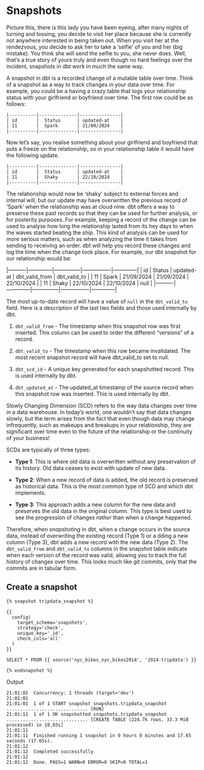 # Snapshots

Picture this, there is this lady you have been eyeing, after many nights of turning and tossing, you decide to visit her place because she is currently not anywhere interested in being taken out. When you visit her at the rendezvous, you decide to ask her to take a 'selfie' of you and her (big mistake). You think she will send the selfie to you, she never does. Well, that's a true story of yours truly and even though no hard feelings over the incident, snapshots in dbt work in much the same way. 

A snapshot in dbt is a recorded change of a mutable table over time. Think of a snapshot as a way to track changes in your data over time. For example, you could be a having a crazy table that logs your relationship status with your girlfriend or boyfriend over time. The first row could be as follows:

```
|----------|--------------|---------------|
| id       |  Status      | updated-at    |
| 11       |  Spark       | 21/09/2024    |
|----------|--------------|---------------|
```

Now let's say, you realise something about your girlfriend and boyfriend that puts a freeze on the relationship, so in your relationship table it would have the following update.

```
|----------|--------------|---------------|
| id       |  Status      | updated-at    |
| 11       |  Shaky       | 22/10/2024    |
|----------|--------------|---------------|
```

The relationship would now be 'shaky' subject to external forces and internal will, but our update may have overwritten the previous record of 'Spark' when the relationship was at cloud nine. dbt offers a way to preserve these past records so that they can be used for further analysis, or for posterity purposes. For example, keeping a record of the change can be used to analyse how long the relationship lasted from its hey days to when the waves started beating the ship. This kind of analysis can be used for more serious matters, such as when analyzing the time it takes from sending to receiving an order. dbt will help you record these changes and log the time when the change took place. For example, our dbt snapshot for our relationship would be:


|----------|--------------|---------------|----------------|--------------|
| id       |  Status      | updated-at    | dbt_valid_from | dbt_valid_to |
| 11       |  Spark       | 21/09/2024    | 21/09/2024     | 22/10/2024   |
| 11       |  Shaky       | 22/10/2024    | 22/10/2024     | null         |
|----------|--------------|---------------|----------------|--------------|


The most up-to-date record will have a value of `null` in the `dbt_valid_to` field. Here is a description of the last two fields and those used internally by dbt. 

1. `dbt_valid_from` - The timestamp when this snapshot row was first inserted. This column can be used to order the different "versions" of a record. 

2. `dbt_valid_to` - The timestamp when this row became invalidated. The most recent snapshot record will have dbt_valid_to set to null.

3. `dbt_scd_id` - 	A unique key generated for each snapshotted record. This is used internally by dbt.

4. `dbt_updated_at` - The updated_at timestamp of the source record when this snapshot row was inserted. This is used internally by dbt.

Slowly Changing Dimension (SCD) refers to the way data changes over time in a data warehouse. In today's world, one wouldn't say that data changes slowly, but the term arises from the fact that even though data may change infrequently, such as makeups and breakups in your relationship, they are significant over time even to the future of the relationship or the continuity of your business!

SCDs are typically of three types:

* **Type 1**: This is where old data is overwritten without any preservation of its history. Old data ceases to exist with update of new data.

* **Type 2**: When a new record of data is added, the old record is preserved as historical data. This is the most common type of SCD and which dbt implements. 

* **Type 3**: This approach adds a new column for the new data and preserves the old data in the original column. This type is best used to see the progression of changes *rather* than when a change happened. 

Therefore, when *snapshoting* in dbt, when a change occurs in the source data, instead of overwriting the existing record (Type 1) or a dding a new column (Type 3), dbt adds a new record with the new data (Type 2). The `dbt_valid_from` and `dbt_valid_to` columns in the snapshot table indicate when each version of the record was valid, allowing you to track the full history of changes over time. This looks much like git commits, only that the commits are in tabular form.

## Create a snapshot

```
{% snapshot tripdata_snapshot %}

{{
  config(      
    target_schema='snapshots',      
    strategy='check',      
    unique_key='_id',      
    check_cols='all'    
  )  
}}  

SELECT * FROM {{ source('nyc_bikes_nyc_bikes2014', '2014-tripdata') }}

{% endsnapshot %}
```

Output

```
21:01:01  Concurrency: 1 threads (target='dev')
21:01:01  
21:01:01  1 of 1 START snapshot snapshots.tripdata_snapshot .............................. [RUN]
21:01:11  1 of 1 OK snapshotted snapshots.tripdata_snapshot .............................. [CREATE TABLE (224.7k rows, 33.3 MiB processed) in 10.03s]
21:01:11  
21:01:11  Finished running 1 snapshot in 0 hours 0 minutes and 17.65 seconds (17.65s).
21:01:12  
21:01:12  Completed successfully
21:01:12  
21:01:12  Done. PASS=1 WARN=0 ERROR=0 SKIP=0 TOTAL=1
```



























